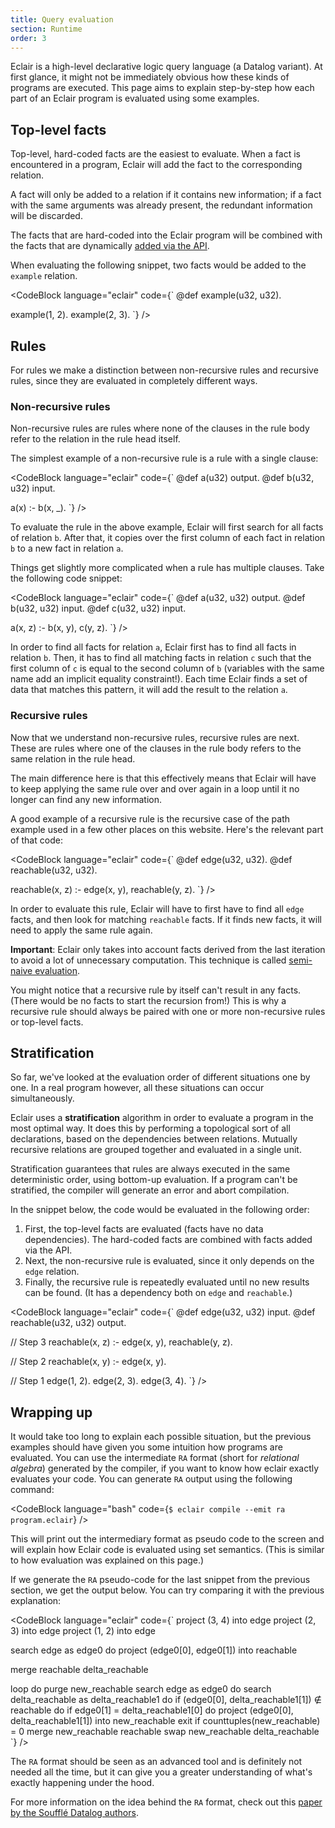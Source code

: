 ```yaml
---
title: Query evaluation
section: Runtime
order: 3
---
```



Eclair is a high-level declarative logic query language (a Datalog variant). At
first glance, it might not be immediately obvious how these kinds of programs
are executed. This page aims to explain step-by-step how each part of an
Eclair program is evaluated using some examples.

## Top-level facts

Top-level, hard-coded facts are the easiest to evaluate. When a fact is
encountered in a program, Eclair will add the fact to the corresponding
relation.

A fact will only be added to a relation if it contains new information; if a
fact with the same arguments was already present, the redundant information
will be discarded.

The facts that are hard-coded into the Eclair program will be combined with the
facts that are dynamically [added via the
API](/docs/api#serializing-data-from-host-language-to-eclair).

When evaluating the following snippet, two facts would be added to the
`example` relation.

<CodeBlock language="eclair" code={`
@def example(u32, u32).

example(1, 2).
example(2, 3).
`} />

## Rules

For rules we make a distinction between non-recursive rules and recursive
rules, since they are evaluated in completely different ways.

### Non-recursive rules

Non-recursive rules are rules where none of the clauses in the rule body refer
to the relation in the rule head itself.

The simplest example of a non-recursive rule is a rule with a single clause:

<CodeBlock language="eclair" code={`
@def a(u32) output.
@def b(u32, u32) input.

a(x) :-
b(x, \_).
`} />

To evaluate the rule in the above example, Eclair will first search for all
facts of relation `b`. After that, it copies over the first column of each fact
in relation `b` to a new fact in relation `a`.

Things get slightly more complicated when a rule has multiple clauses. Take the
following code snippet:

<CodeBlock language="eclair" code={`
@def a(u32, u32) output.
@def b(u32, u32) input.
@def c(u32, u32) input.

a(x, z) :-
b(x, y),
c(y, z).
`} />

In order to find all facts for relation `a`, Eclair first has to find all facts
in relation `b`. Then, it has to find all matching facts in relation `c` such
that the first column of `c` is equal to the second column of `b` (variables
with the same name add an implicit equality constraint!). Each time Eclair
finds a set of data that matches this pattern, it will add the result to the
relation `a`.

### Recursive rules

Now that we understand non-recursive rules, recursive rules are next. These are
rules where one of the clauses in the rule body refers to the same relation in
the rule head.

The main difference here is that this effectively means that Eclair will have
to keep applying the same rule over and over again in a loop until it no
longer can find any new information.

A good example of a recursive rule is the recursive case of the path example
used in a few other places on this website. Here's the relevant part of that
code:

<CodeBlock language="eclair" code={`
@def edge(u32, u32).
@def reachable(u32, u32).

reachable(x, z) :-
edge(x, y),
reachable(y, z).
`} />

In order to evaluate this rule, Eclair will have to first have to find all
`edge` facts, and then look for matching `reachable` facts. If it finds new
facts, it will need to apply the same rule again.

**Important**: Eclair only takes into account facts derived from the last
iteration to avoid a lot of unnecessary computation. This technique is
called [semi-naive evaluation](https://en.wikipedia.org/wiki/Datalog#Semi-na%C3%AFve_evaluation).

You might notice that a recursive rule by itself can't result in any facts.
(There would be no facts to start the recursion from!) This is why a recursive
rule should always be paired with one or more non-recursive rules or top-level
facts.

## Stratification

So far, we've looked at the evaluation order of different situations one by
one. In a real program however, all these situations can occur simultaneously.

Eclair uses a **stratification** algorithm in order to evaluate a program in
the most optimal way. It does this by performing a topological sort of all
declarations, based on the dependencies between relations. Mutually recursive
relations are grouped together and evaluated in a single unit.

Stratification guarantees that rules are always executed in the same
deterministic order, using bottom-up evaluation. If a program can't be
stratified, the compiler will generate an error and abort compilation.

In the snippet below, the code would be evaluated in the following order:

1. First, the top-level facts are evaluated (facts have no data dependencies).
   The hard-coded facts are combined with facts added via the API.
2. Next, the non-recursive rule is evaluated, since it only depends on the
   `edge` relation.
3. Finally, the recursive rule is repeatedly evaluated until no new results can
   be found. (It has a dependency both on `edge` and `reachable`.)

<CodeBlock language="eclair" code={`
@def edge(u32, u32) input.
@def reachable(u32, u32) output.

// Step 3
reachable(x, z) :-
edge(x, y),
reachable(y, z).

// Step 2
reachable(x, y) :-
edge(x, y).

// Step 1
edge(1, 2).
edge(2, 3).
edge(3, 4).
`} />

## Wrapping up

It would take too long to explain each possible situation, but the previous
examples should have given you some intuition how programs are evaluated. You
can use the intermediate `RA` format (short for _relational algebra_) generated
by the compiler, if you want to know how eclair exactly evaluates your code.
You can generate `RA` output using the following command:

<CodeBlock
  language="bash"
  code={`
$ eclair compile --emit ra program.eclair
`}
/>

This will print out the intermediary format as pseudo code to the screen and
will explain how Eclair code is evaluated using set semantics. (This is similar
to how evaluation was explained on this page.)

If we generate the `RA` pseudo-code for the last snippet from the previous
section, we get the output below. You can try comparing it with the previous
explanation:

<CodeBlock language="eclair" code={`
project (3, 4) into edge
project (2, 3) into edge
project (1, 2) into edge

search edge as edge0 do
   project (edge0[0], edge0[1]) into reachable

merge reachable delta_reachable

loop do
purge new_reachable
search edge as edge0 do
   search delta_reachable as delta_reachable1 do
      if (edge0[0], delta_reachable1[1]) ∉ reachable do
         if edge0[1] = delta_reachable1[0] do
            project (edge0[0], delta_reachable1[1]) into new_reachable
   exit if counttuples(new_reachable) = 0
merge new_reachable reachable
swap new_reachable delta_reachable
`} />

The `RA` format should be seen as an advanced tool and is definitely not needed
all the time, but it can give you a greater understanding of what's exactly
happening under the hood.

For more information on the idea behind the `RA` format, check out this
[paper by the Soufflé Datalog authors](https://souffle-lang.github.io/pdf/cc.pdf).
